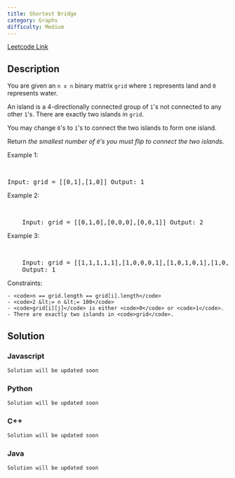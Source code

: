 ```yaml
---
title: Shortest Bridge
category: Graphs
difficulty: Medium
---
```


<Callout>

[Leetcode Link](https://leetcode.com/problems/shortest-bridge)

</Callout>

## Description

You are given an <code>n x n</code> binary matrix <code>grid</code> where <code>1</code> represents land and <code>0</code> represents water.

An island is a 4-directionally connected group of <code>1</code>&#39;s not connected to any other <code>1</code>&#39;s. There are exactly two islands in <code>grid</code>.

You may change <code>0</code>&#39;s to <code>1</code>&#39;s to connect the two islands to form one island.

Return _the smallest number of _<code>0</code>_&#39;s you must flip to connect the two islands_.

Example 1:

<br />
<pre className="overflow-x-auto">Input: grid = [[0,1],[1,0]] Output: 1</pre>

Example 2:

<br />
<pre className="overflow-x-auto">
	Input: grid = [[0,1,0],[0,0,0],[0,0,1]] Output: 2
</pre>

Example 3:

<br />
<pre className="overflow-x-auto">
	Input: grid = [[1,1,1,1,1],[1,0,0,0,1],[1,0,1,0,1],[1,0,0,0,1],[1,1,1,1,1]]
	Output: 1
</pre>

Constraints:

    - <code>n == grid.length == grid[i].length</code>
    - <code>2 &lt;= n &lt;= 100</code>
    - <code>grid[i][j]</code> is either <code>0</code> or <code>1</code>.
    - There are exactly two islands in <code>grid</code>.

## Solution

### Javascript

```javascript
Solution will be updated soon
```

### Python

```python
Solution will be updated soon
```

### C++

```cpp
Solution will be updated soon
```

### Java

```java
Solution will be updated soon
```
